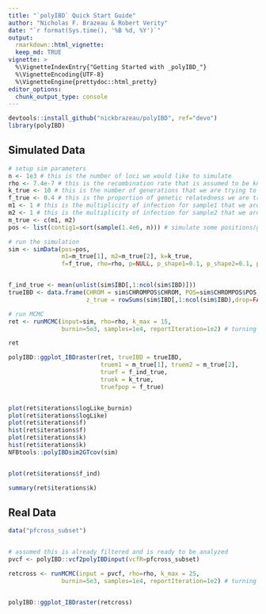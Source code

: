 ```yaml
---
title: "`polyIBD` Quick Start Guide"
author: "Nicholas F. Brazeau & Robert Verity"
date: "`r format(Sys.time(), '%B %d, %Y')`"
output:
  rmarkdown::html_vignette:
  keep_md: TRUE
vignette: >
  %\VignetteIndexEntry{"Getting Started with _polyIBD_"}
  %\VignetteEncoding{UTF-8}
  %\VignetteEngine{prettydoc::html_pretty}
editor_options: 
  chunk_output_type: console
---
```



```r
devtools::install_github("nickbrazeau/polyIBD", ref="devo")
library(polyIBD)

```

## Simulated Data 
```r
# setup sim parameters
n <- 1e3 # this is the number of loci we would like to simulate
rho <- 7.4e-7 # this is the recombination rate that is assumed to be known
k_true <- 10 # this is the number of generations that we are trying to infer
f_true <- 0.4 # this is the proportion of genetic relatedness we are trying to infer 
m1 <- 1 # this is the multiplicity of infection for sample1 that we are trying to infer
m2 <- 1 # this is the multiplicity of infection for sample2 that we are trying to infer
m_true <- c(m1, m2)
pos <- list(contig1=sort(sample(1.4e6, n))) # simulate some positions/genomic coordinates

# run the simulation 
sim <- simData(pos=pos, 
               m1=m_true[1], m2=m_true[2], k=k_true,
               f=f_true, rho=rho, p=NULL, p_shape1=0.1, p_shape2=0.1, propMissing = 0)


f_ind_true <- mean(unlist(sim$IBD[,1:ncol(sim$IBD)]))
trueIBD <- data.frame(CHROM = sim$CHROMPOS$CHROM, POS=sim$CHROMPOS$POS,
                      z_true = rowSums(sim$IBD[,1:ncol(sim$IBD),drop=FALSE]))

# run MCMC 
ret <- runMCMC(input=sim, rho=rho, k_max = 15,
               burnin=5e3, samples=1e4, reportIteration=1e2) # turning off report iteration for space

ret 

polyIBD::ggplot_IBDraster(ret, trueIBD = trueIBD,
                          truem1 = m_true[1], truem2 = m_true[2],
                          truef = f_ind_true,
                          truek = k_true,
                          truefpop = f_true)



```
```r
plot(ret$iterations$logLike_burnin)
plot(ret$iterations$logLike)
plot(ret$iterations$f)
hist(ret$iterations$f)
plot(ret$iterations$k)
hist(ret$iterations$k)
NFBtools::polyIBDsim2GTcov(sim)


plot(ret$iterations$f_ind)

summary(ret$iterations$k)

```



## Real Data 
```r
data("pfcross_subset")


# assumed this is already filtered and is ready to be analyzed
pvcf <- polyIBD::vcf2polyIBDinput(vcfR=pfcross_subset)

retcross <- runMCMC(input = pvcf, rho=rho, k_max = 25,
               burnin=5e3, samples=1e4, reportIteration=1e2) # turning off report iteration for space


polyIBD::ggplot_IBDraster(retcross)




```

